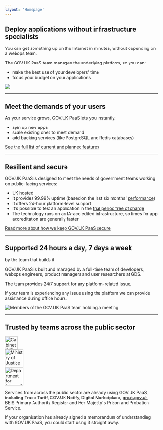 ```yaml
---
layout: 'Homepage'
---
```


## Deploy applications without infrastructure specialists

You can get something up on the Internet in minutes, without depending on a webops team.

The GOV.UK PaaS team manages the underlying platform, so you can:

-   make the best use of your developers' time
-   focus your budget on your applications

![](/assets/images/product/1-o.svg)

<hr className="govuk-section-break govuk-section-break--l govuk-section-break--visible" />

## Meet the demands of your users

As your service grows, GOV.UK PaaS lets you instantly:

-   spin up new apps
-   scale existing ones to meet demand
-   add backing services (like PostgreSQL and Redis databases)

[See the full list of current and planned features](/features)

<hr className="govuk-section-break govuk-section-break--l govuk-section-break--visible" />

## Resilient and secure

GOV.UK PaaS is designed to meet the needs of government teams working on public-facing services:

-   UK hosted
-   It provides 99.99% uptime (based on the last six months' [performance](https://status.cloud.service.gov.uk/))
-   It offers 24-hour platform-level support
-   It's possible to test an application in the [trial period free of charge](/pricing)
-   The technology runs on an IA-accredited infrastructure, so times for app accreditation are generally faster

[Read more about how we keep GOV.UK PaaS secure](/security)

<hr className="govuk-section-break govuk-section-break--l govuk-section-break--visible" />

## Supported 24 hours a day, 7 days a week 

by the team that builds it

GOV.UK PaaS is built and managed by a full-time team of developers, webops engineers, product managers and user researchers at GDS.

The team provides 24/7 [support](/support) for any platform-related issue.

If your team is experiencing any issue using the platform we can provide assistance during office hours.

![Members of the GOV.UK PaaS team holding a meeting](/assets/images/PaaS-team.jpg)

 <hr className="govuk-section-break govuk-section-break--l govuk-section-break--visible" />

## Trusted by teams across the public sector

<div className="govuk-grid-row">
  <div className="govuk-grid-column-one-third govuk-!-margin-bottom-5">
    <img src="/assets/images/logos/co.png" alt="Cabinet Office" height="42" />
  </div>
  <div className="govuk-grid-column-one-third govuk-!-margin-bottom-5">
    <img src="/assets/images/logos/moj.png" alt="Ministry of Justice" height="60" />
  </div>
  <div className="govuk-grid-column-one-third govuk-!-margin-bottom-5">
    <img src="/assets/images/logos/dit.png" alt="Department for Internation Trade" height="60" />
  </div>
</div>






  

Services from across the public sector are already using GOV.UK PaaS, including Trade Tariff, GOV.UK Notify, Digital Marketplace, [great.gov.uk](https://great.gov.uk), BEIS Primary Authority Register and Her Majesty's Prison and Probation Service.

If your organisation has already signed a memorandum of understanding with GOV.UK PaaS, you could start using it straight away.
